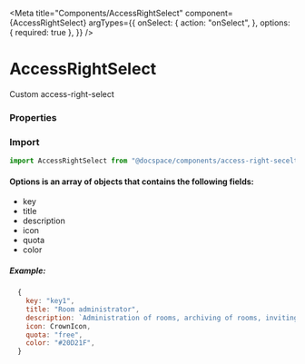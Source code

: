 

<Meta
  title="Components/AccessRightSelect"
  component={AccessRightSelect}
  argTypes={{
    onSelect: {
      action: "onSelect",
    },
    options: { required: true },
  }}
/>

# AccessRightSelect

Custom access-right-select

<Canvas>
  <Story story={stories.Default} name="Default" />
</Canvas>

### Properties

<ArgsTable story="Default" />

### Import

```js
import AccessRightSelect from "@docspace/components/access-right-secelt";
```

#### Options is an array of objects that contains the following fields:

- key
- title
- description
- icon
- quota
- color

##### Example:

```js
  {
    key: "key1",
    title: "Room administrator",
    description: `Administration of rooms, archiving of rooms, inviting and managing users in rooms.`,
    icon: CrownIcon,
    quota: "free",
    color: "#20D21F",
  }
```
